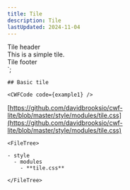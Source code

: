 ```yaml
---
title: Tile
description: Tile
lastUpdated: 2024-11-04
---
```



  <div class="tile__header">Tile header</div>
  <div class="tile__body">This is a simple tile.</div>
  <div class="tile__footer">Tile footer</div>
</div>`;

<Tabs>
  <TabItem label="Overview" icon="puzzle">
    
    ## Basic tile

    <CWFCode code={example1} />
  </TabItem>
  <TabItem label="Files" icon="list-format">

  [https://github.com/davidbrooksio/cwf-lite/blob/master/style/modules/tile.css](https://github.com/davidbrooksio/cwf-lite/blob/master/style/modules/tile.css)
  
    <FileTree>

    - style
      - modules
        - **tile.css**

    </FileTree>
  </TabItem>
  <TabItem label="Stylesheet" icon="open-book">
    <Code code={cssExample} lang="css" />
  </TabItem>
</Tabs>